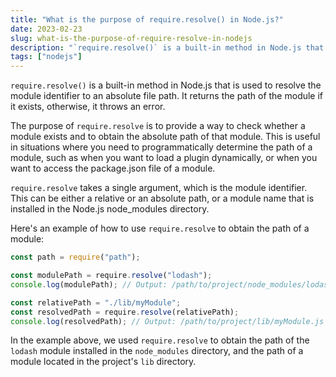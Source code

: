 ```yaml
---
title: "What is the purpose of require.resolve() in Node.js?"
date: 2023-02-23
slug: what-is-the-purpose-of-require-resolve-in-nodejs
description: "`require.resolve()` is a built-in method in Node.js that is used to resolve the module identifier to an absolute file path. It returns the path of the module if it exists, otherwise, it throws an error."
tags: ["nodejs"]
---
```


`require.resolve()` is a built-in method in Node.js that is used to resolve the module identifier to an absolute file path. It returns the path of the module if it exists, otherwise, it throws an error.

The purpose of `require.resolve` is to provide a way to check whether a module exists and to obtain the absolute path of that module. This is useful in situations where you need to programmatically determine the path of a module, such as when you want to load a plugin dynamically, or when you want to access the package.json file of a module.

`require.resolve` takes a single argument, which is the module identifier. This can be either a relative or an absolute path, or a module name that is installed in the Node.js node_modules directory.

Here's an example of how to use `require.resolve` to obtain the path of a module:

```javascript
const path = require("path");

const modulePath = require.resolve("lodash");
console.log(modulePath); // Output: /path/to/project/node_modules/lodash/lodash.js

const relativePath = "./lib/myModule";
const resolvedPath = require.resolve(relativePath);
console.log(resolvedPath); // Output: /path/to/project/lib/myModule.js
```

In the example above, we used `require.resolve` to obtain the path of the `lodash` module installed in the `node_modules` directory, and the path of a module located in the project's `lib` directory.

